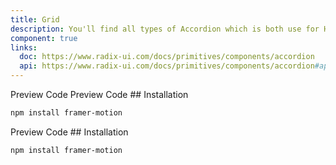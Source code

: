 ```yaml
---
title: Grid
description: You'll find all types of Accordion which is both use for HTML, REACTJS and NEXTJS
component: true
links:
  doc: https://www.radix-ui.com/docs/primitives/components/accordion
  api: https://www.radix-ui.com/docs/primitives/components/accordion#api-reference
---
```


<Tabs defaultValue="preview" className="w-full relative">
  <TabsList>
    <TabsTrigger value="preview">Preview</TabsTrigger>
    <TabsTrigger value="codesnippet">Code</TabsTrigger>
  </TabsList>
  <TabsContent value="preview">
    <BasicComponentPreview name="boxgrid" category="masonary" />
  </TabsContent>
  <TabsContent value="codesnippet">
    <CodeWrapper noExpand={true}>
      <CodePreview name="boxgrid" category="masonary" />
    </CodeWrapper>
  </TabsContent>
</Tabs>

<Tabs defaultValue="preview" className="w-full relative">
  <TabsList>
    <TabsTrigger value="preview">Preview</TabsTrigger>
    <TabsTrigger value="codesnippet">Code</TabsTrigger>
  </TabsList>
  <TabsContent value="preview">
    <BasicComponentPreview name="conditionGrid" category="masonary" />
  </TabsContent>
  <TabsContent value="codesnippet">
<CodeWrapper noExpand={true}>
   <CodePreview name="conditionGrid" category="masonary" />
## Installation

```bash
npm install framer-motion
```

</CodeWrapper>
  </TabsContent>
</Tabs>

<Tabs defaultValue="preview" className="w-full relative">
  <TabsList>
    <TabsTrigger value="preview">Preview</TabsTrigger>
    <TabsTrigger value="codesnippet">Code</TabsTrigger>
  </TabsList>
  <TabsContent value="preview">
    <BasicComponentPreview name="normalGrid" category="masonary" />
  </TabsContent>
  <TabsContent value="codesnippet">
    <CodeWrapper noExpand={true}>
      <CodePreview name="normalGrid" category="masonary" />
## Installation

```bash
npm install framer-motion
```

</CodeWrapper>
  </TabsContent>
</Tabs>
